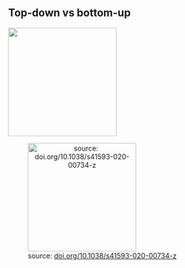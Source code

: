 ## Top-down vs bottom-up {.smaller}

![](img/pose_estimation_topdown.png){fig-align=center height=220}

::: {.fragment}
![source: [doi.org/10.1038/s41593-020-00734-z](https://doi.org/10.1038/s41593-020-00734-z)](img/pose_estimation_bottomup.png){fig-align=center height=220 style="text-align: center"}
:::